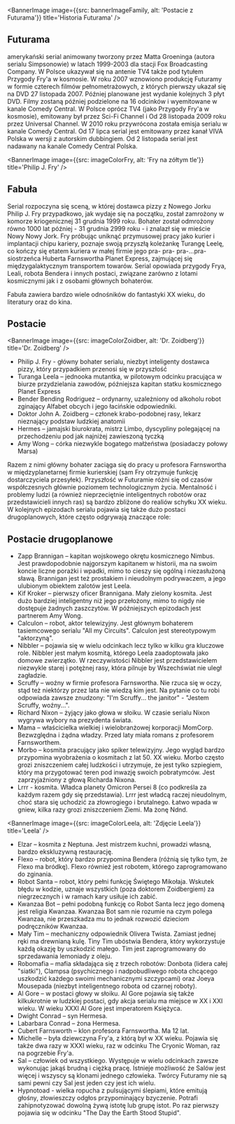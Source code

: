 

<BannerImage 
  image={{src: bannerImageFamily, alt: 'Postacie z Futurama'}}
  title='Historia Futurama'
/>

## Futurama 

amerykański serial animowany tworzony przez Matta Groeninga (autora serialu Simpsonowie) w latach 1999-2003 dla stacji Fox Broadcasting Company. W Polsce ukazywał się na antenie TV4 także pod tytułem Przygody Fry'a w kosmosie. W roku 2007 wznowiono produkcję Futuramy w formie czterech filmów pełnometrażowych, z których pierwszy ukazał się na DVD 27 listopada 2007. Później planowane jest wydanie kolejnych 3 płyt DVD. Filmy zostaną później podzielone na 16 odcinków i wyemitowane w kanale Comedy Central. W Polsce oprócz TV4 (jako Przygody Fry'a w kosmosie), emitowany był przez Sci-Fi Channel i Od 28 listopada 2009 roku przez Universal Channel. W 2010 roku przywrócona została emisja serialu w kanale Comedy Central. Od 17 lipca serial jest emitowany przez kanał VIVA Polska w wersji z autorskim dubbingiem. Od 2 listopada serial jest nadawany na kanale Comedy Central Polska.

<BannerImage 
  image={{src: imageColorFry, alt: 'Fry na zółtym tle'}}
  title='Philip J. Fry'
/>

## Fabuła

Serial rozpoczyna się sceną, w której dostawca pizzy z Nowego Jorku Philip J. Fry przypadkowo, jak wydaje się na początku, został zamrożony w komorze kriogenicznej 31 grudnia 1999 roku. Bohater został odmrożony równo 1000 lat później - 31 grudnia 2999 roku - i znalazł się w mieście Nowy Nowy Jork. Fry próbując uniknąć przymusowej pracy jako kurier i implantacji chipu kariery, poznaje swoją przyszłą koleżankę Turangę Leelę, co kończy się etatem kuriera w małej firmie jego pra- pra- pra-...pra-siostrzeńca Huberta Farnswortha Planet Express, zajmującej się międzygalaktycznym transportem towarów. Serial opowiada przygody Frya, Leali, robota Bendera i innych postaci, związane zarówno z lotami kosmicznymi jak i z osobami głównych bohaterów.

Fabuła zawiera bardzo wiele odnośników do fantastyki XX wieku, do literatury oraz do kina.

## Postacie

<BannerImage 
  image={{src: imageColorZoidber, alt: 'Dr. Zoidberg'}}
  title='Dr. Zoidberg'
/>

- Philip J. Fry - główny bohater serialu, niezbyt inteligenty dostawca pizzy, który przypadkiem przenosi się w przyszłość
- Turanga Leela – jednooka mutantka, w pilotowym odcinku pracująca w biurze przydzielania zawodów, późniejsza kapitan statku kosmicznego Planet Express 
- Bender Bending Rodriguez – ordynarny, uzależniony od alkoholu robot zginający Alfabet obcych i jego łacińskie odpowiedniki.
- Doktor John A. Zoidberg – członek krabo-podobnej rasy, lekarz nieznający podstaw ludzkiej anatomii
- Hermes – jamajski biurokrata, mistrz Limbo, dyscypliny polegającej na przechodzeniu pod jak najniżej zawieszoną tyczką
- Amy Wong – córka niezwykle bogatego małżeństwa (posiadaczy połowy Marsa)

Razem z nimi główny bohater zaciąga się do pracy u profesora Farnswortha w międzyplanetarnej firmie kurierskiej (sam Fry otrzymuje funkcję dostarczyciela przesyłek). Przyszłość w Futuramie różni się od czasów współczesnych głównie poziomem technologicznym życia. Mentalność i problemy ludzi (a również nieprzeciętnie inteligentnych robotów oraz przedstawicieli innych ras) są bardzo zbliżone do realiów schyłku XX wieku. W kolejnych epizodach serialu pojawia się także dużo postaci drugoplanowych, które często odgrywają znaczące role:

## Postacie drugoplanowe

- Zapp Brannigan – kapitan wojskowego okrętu kosmicznego Nimbus. Jest prawdopodobnie najgorszym kapitanem w historii, ma na swoim koncie liczne porażki i wpadki, mimo to cieszy się ogólną i niezasłużoną sławą. Brannigan jest też prostakiem i nieudolnym podrywaczem, a jego ulubionym obiektem zalotów jest Leela.
- Kif Kroker – pierwszy oficer Brannigana. Mały zielony kosmita. Jest dużo bardziej inteligentny niż jego przełożony, mimo to nigdy nie dostępuje żadnych zaszczytów. W późniejszych epizodach jest partnerem Amy Wong.
- Calculon – robot, aktor telewizyjny. Jest głównym bohaterem tasiemcowego serialu "All my Circuits". Calculon jest stereotypowym "aktorzyną".
- Nibbler – pojawia się w wielu odcinkach lecz tylko w kilku gra kluczowe role. Nibbler jest małym kosmitą, którego Leela zaadoptowała jako domowe zwierzątko. W rzeczywistości Nibbler jest przedstawicielem niezwykle starej i potężnej rasy, która pilnuje by Wszechświat nie uległ zagładzie.
- Scruffy – woźny w firmie profesora Farnswortha. Nie rzuca się w oczy, stąd też niektórzy przez lata nie wiedzą kim jest. Na pytanie co tu robi odpowiada zawsze znudzony: "I'm Scruffy... the janitor" - "Jestem Scruffy, woźny...".
- Richard Nixon – żyjący jako głowa w słoiku. W czasie serialu Nixon wygrywa wybory na prezydenta świata.
- Mama – właścicielka wielkiej i wielobranżowej korporacji MomCorp. Bezwzględna i żądna władzy. Przed laty miała romans z profesorem Farnsworthem.
- Morbo – kosmita pracujący jako spiker telewizyjny. Jego wygląd bardzo przypomina wyobrażenia o kosmitach z lat 50. XX wieku. Morbo często grozi zniszczeniem całej ludzkości i utrzymuje, że jest tylko szpiegiem, który ma przygotować teren pod inwazję swoich pobratymców. Jest zaprzyjaźniony z głową Richarda Nixona.
- Lrrr - kosmita. Władca planety Omicron Persei 8 (co podkreśla za każdym razem gdy się przedstawia). Lrrr jest władcą raczej nieudolnym, choć stara się uchodzić za złowrogiego i brutalnego. Łatwo wpada w gniew, kilka razy grozi zniszczeniem Ziemi. Ma żonę Ndnd.

<BannerImage 
  image={{src: imageColorLeela, alt: 'Zdjęcie Leela'}}
  title='Leela'
/>

- Elzar – kosmita z Neptuna. Jest mistrzem kuchni, prowadzi własną, bardzo ekskluzywną restaurację.
- Flexo – robot, który bardzo przypomina Bendera (różnią się tylko tym, że Flexo ma bródkę). Flexo również jest robotem, którego zaprogramowano do zginania.
- Robot Santa – robot, który pełni funkcję Świętego Mikołaja. Wskutek błędu w kodzie, uznaje wszystkich (poza doktorem Zoidbergiem) za niegrzecznych i w ramach kary usiłuje ich zabić.
- Kwanzaa Bot – pełni podobną funkcję co Robot Santa lecz jego domeną jest religia Kwanzaa. Kwanzaa Bot sam nie rozumie na czym polega Kwanzaa, nie przeszkadza mu to jednak rozwozić dzieciom podręczników Kwanzaa.
- Mały Tim – mechaniczny odpowiednik Olivera Twista. Zamiast jednej ręki ma drewnianą kulę. Tiny Tim ubóstwia Bendera, który wykorzystuje każdą okazję by uszkodzić małego. Tim jest zaprogramowany do sprzedawania lemoniady z oleju.
- Robomafia – mafia składająca się z trzech robotów: Donbota (lidera całej "siatki"), Clampsa (psychicznego i nadpobudliwego robota chcącego uszkodzić każdego swoimi mechanicznymi szczypcami) oraz Joeya Mousepada (niezbyt inteligentnego robota od czarnej roboty).
- Al Gore – w postaci głowy w słoiku. Al Gore pojawia się także kilkukrotnie w ludzkiej postaci, gdy akcja serialu ma miejsce w XX i XXI wieku. W wieku XXXI Al Gore jest imperatorem Księżyca.
- Dwight Conrad – syn Hermesa.
- Labarbara Conrad – żona Hermesa.
- Cubert Farnsworth – klon profesora Farnswortha. Ma 12 lat.
- Michelle – była dziewczyna Fry'a, z którą był w XX wieku. Pojawia się także dwa razy w XXXI wieku, raz w odcinku The Cryonic Woman, raz na pogrzebie Fry'a.
- Sal – człowiek od wszystkiego. Występuje w wielu odcinkach zawsze wykonując jakąś brudną i ciężką pracę. Istnieje możliwość że Salów jest więcej i wszyscy są klonami jednego człowieka. Twórcy Futuramy nie są sami pewni czy Sal jest jeden czy jest ich wielu.
- Hypnotoad - wielka ropucha z pulsującymi ślepiami, które emitują głośny, złowieszczy odgłos przypominający bzyczenie. Potrafi zahipnotyzować dowolną żywą istotę lub grupę istot. Po raz pierwszy pojawia się w odcinku "The Day the Earth Stood Stupid".


